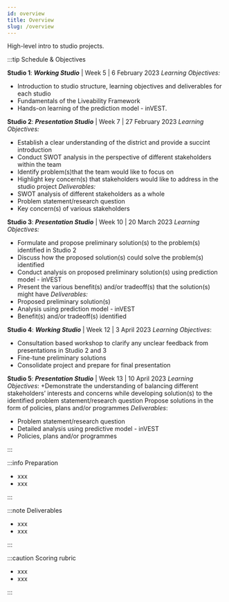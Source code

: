 ```yaml
---
id: overview
title: Overview
slug: /overview
---
```


High-level intro to studio projects.

:::tip Schedule & Objectives

**Studio 1**: 
***Working Studio*** | Week 5 | 6 February 2023
_Learning Objectives:_
+ Introduction to studio structure, learning objectives and deliverables for each studio
+ Fundamentals of the Liveability Framework 
+ Hands-on learning of the prediction model - inVEST.

**Studio 2**: 
***Presentation Studio*** | Week 7 | 27 February 2023
_Learning Objectives:_
+ Establish a clear understanding of the district and provide a succint introduction 
+ Conduct SWOT analysis in the perspective of different stakeholders within the team
+ Identify problem(s)that the team would like to focus on 
+ Highlight key concern(s) that stakeholders would like to address in the studio project
_Deliverables:_
+ SWOT analysis of different stakeholders as a whole
+ Problem statement/research question
+ Key concern(s) of various stakeholders

**Studio 3**:
***Presentation Studio*** | Week 10 | 20 March 2023
_Learning Objectives:_
+ Formulate and propose preliminary solution(s) to the problem(s) identified in Studio 2
+ Discuss how the proposed solution(s) could solve the problem(s) identified
+ Conduct analysis on proposed preliminary solution(s) using prediction model - inVEST
+ Present the various benefit(s) and/or tradeoff(s) that the solution(s) might have
_Deliverables:_
+ Proposed preliminary solution(s)
+ Analysis using prediction model - inVEST
+ Benefit(s) and/or tradeoff(s) identified

**Studio 4**:
***Working Studio*** | Week 12 | 3 April 2023
_Learning Objectives_:
+ Consultation based workshop to clarify any unclear feedback from presentations in Studio 2 and 3
+ Fine-tune preliminary solutions 
+ Consolidate project and prepare for final presentation

**Studio 5**:
***Presentation Studio*** | Week 13 | 10 April 2023
_Learning Objectives_:
+Demonstrate the understanding of balancing different stakeholders’ interests and concerns while developing solution(s) to the identified problem statement/research question
Propose solutions in the form of policies, plans and/or programmes 
_Deliverables_:
+ Problem statement/research question
+ Detailed analysis using predictive model - inVEST
+ Policies, plans and/or programmes

:::

:::info Preparation

- xxx
- xxx

:::

:::note Deliverables

- xxx
- xxx

:::

:::caution Scoring rubric

- xxx
- xxx

:::
